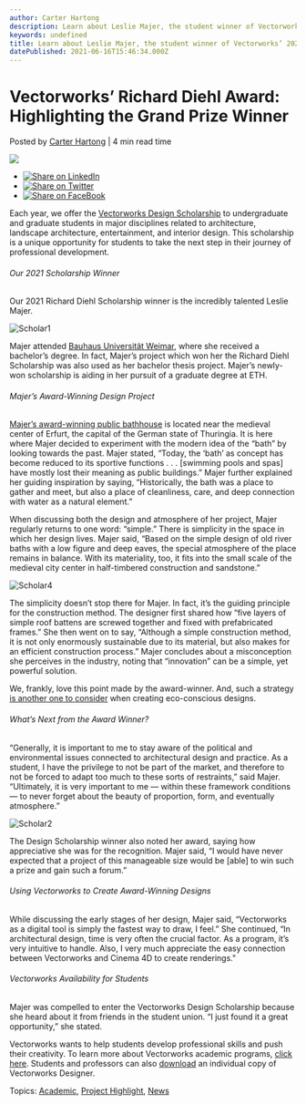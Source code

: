```yaml
---
author: Carter Hartong
description: Learn about Leslie Majer, the student winner of Vectorworks’ 2021 Richard Diehl scholarship award. 
keywords: undefined
title: Learn about Leslie Majer, the student winner of Vectorworks’ 2021 Richard Diehl scholarship award.  
datePublished: 2021-06-16T15:46:34.000Z
---
```

  

# Vectorworks’ Richard Diehl Award: Highlighting the Grand Prize Winner

 Posted by [Carter Hartong](https://blog.vectorworks.net/author/carter-hartong) | 4 min read time 

![](https://blog.vectorworks.net/hubfs/Blog%20Images/061421_Scholarship%20Winner/Scholar1-1.jpeg) 

* [![Share on LinkedIn](https://2659751.fs1.hubspotusercontent-na1.net/hubfs/2659751/michaelDemo/share-LI.png)](http://www.linkedin.com/shareArticle?mini=true&url=https%3A%2F%2Fblog.vectorworks.net%2F2021-vectorworks-design-scholarship-winner)
* [![Share on Twitter](https://2659751.fs1.hubspotusercontent-na1.net/hubfs/2659751/michaelDemo/share-TW.png)](https://www.twitter.com/share?text=Vectorworks’%20Richard%20Diehl%20Award:%20Highlighting%20the%20Grand%20Prize%20Winner&url=https%3A%2F%2Fblog.vectorworks.net%2F2021-vectorworks-design-scholarship-winner&via=PMGTweets)
* [![Share on FaceBook](https://2659751.fs1.hubspotusercontent-na1.net/hubfs/2659751/michaelDemo/share-FB.png)](https://www.facebook.com/sharer/sharer.php?u=https%3A%2F%2Fblog.vectorworks.net%2F2021-vectorworks-design-scholarship-winner)

Each year, we offer the [Vectorworks Design Scholarship](https://www.vectorworks.net/scholarship) to undergraduate and graduate students in major disciplines related to architecture, landscape architecture, entertainment, and interior design. This scholarship is a unique opportunity for students to take the next step in their journey of professional development.

###### Our 2021 Scholarship Winner

Our 2021 Richard Diehl Scholarship winner is the incredibly talented Leslie Majer.

![Scholar1](https://blog.vectorworks.net/hs-fs/hubfs/Blog%20Images/061421_Scholarship%20Winner/Scholar1.jpeg?width=331&name=Scholar1.jpeg)

Majer attended [Bauhaus Universität Weimar](https://www.uni-weimar.de/en/university/start/), where she received a bachelor’s degree. In fact, Majer’s project which won her the Richard Diehl Scholarship was also used as her bachelor thesis project. Majer’s newly-won scholarship is aiding in her pursuit of a graduate degree at ETH.

###### Majer’s Award-Winning Design Project

[Majer’s award-winning public bathhouse](https://www.world-architects.com/en/leslie-rahel-majer-weimar/project/public-bath) is located near the medieval center of Erfurt, the capital of the German state of Thuringia. It is here where Majer decided to experiment with the modern idea of the “bath” by looking towards the past. Majer stated, “Today, the ‘bath’ as concept has become reduced to its sportive functions . . . \[swimming pools and spas\] have mostly lost their meaning as public buildings.” Majer further explained her guiding inspiration by saying, “Historically, the bath was a place to gather and meet, but also a place of cleanliness, care, and deep connection with water as a natural element.”

When discussing both the design and atmosphere of her project, Majer regularly returns to one word: “simple.” There is simplicity in the space in which her design lives. Majer said, “Based on the simple design of old river baths with a low figure and deep eaves, the special atmosphere of the place remains in balance. With its materiality, too, it fits into the small scale of the medieval city center in half-timbered construction and sandstone.”

![Scholar4](https://blog.vectorworks.net/hs-fs/hubfs/Blog%20Images/061421_Scholarship%20Winner/Scholar4.jpg?width=633&name=Scholar4.jpg)

The simplicity doesn’t stop there for Majer. In fact, it’s the guiding principle for the construction method. The designer first shared how “five layers of simple roof battens are screwed together and fixed with prefabricated frames.” She then went on to say, “Although a simple construction method, it is not only enormously sustainable due to its material, but also makes for an efficient construction process.” Majer concludes about a misconception she perceives in the industry, noting that “innovation” can be a simple, yet powerful solution.

We, frankly, love this point made by the award-winner. And, such a strategy [is another one to consider](../../../net/vectorworks/blog/10-environmentally-friendly-building-design-ideas.html) when creating eco-conscious designs.

###### What’s Next from the Award Winner? 

“Generally, it is important to me to stay aware of the political and environmental issues connected to architectural design and practice. As a student, I have the privilege to not be part of the market, and therefore to not be forced to adapt too much to these sorts of restraints,” said Majer. “Ultimately, it is very important to me — within these framework conditions — to never forget about the beauty of proportion, form, and eventually atmosphere.” 

![Scholar2](https://blog.vectorworks.net/hs-fs/hubfs/Blog%20Images/061421_Scholarship%20Winner/Scholar2.jpg?width=316&name=Scholar2.jpg)

The Design Scholarship winner also noted her award, saying how appreciative she was for the recognition. Majer said, “I would have never expected that a project of this manageable size would be \[able\] to win such a prize and gain such a forum.”

###### Using Vectorworks to Create Award-Winning Designs

While discussing the early stages of her design, Majer said, “Vectorworks as a digital tool is simply the fastest way to draw, I feel.” She continued, “In architectural design, time is very often the crucial factor. As a program, it’s very intuitive to handle. Also, I very much appreciate the easy connection between Vectorworks and Cinema 4D to create renderings."

###### Vectorworks Availability for Students

Majer was compelled to enter the Vectorworks Design Scholarship because she heard about it from friends in the student union. “I just found it a great opportunity,” she stated. 

Vectorworks wants to help students develop professional skills and push their creativity. To learn more about Vectorworks academic programs, [click here](http://vectorworks.net/education). Students and professors can also [download](http://student.myvectorworks.net/) an individual copy of Vectorworks Designer.

 Topics: [Academic](https://blog.vectorworks.net/topic/academic), [Project Highlight](https://blog.vectorworks.net/topic/project-highlight), [News](https://blog.vectorworks.net/topic/news) 

  